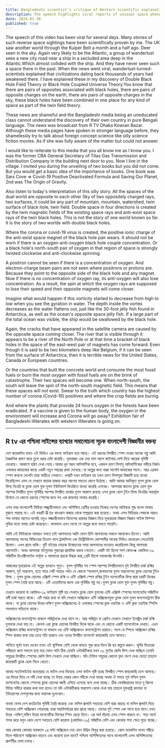 ```yaml
---
title: Bangladeshi scientist’s critique of Western scientific explanations on R TV
description: The speech highlights viral reports of unusual space phenomena, critiques Bangladeshi media for misunderstanding, and connects dual black holes, environmental degradation, and COVID-19, warning of global consequences and media ignorance.
date: 2024-01-30
published: true
---
```


The speech of this video has been viral for several days. Many stories of such reverse space sightings have been scientifically proven by me. The UK saw another world through the Kuiper Belt a month and a half ago. Deer seen in the sky. Again very likely to be the Atlantic, a group of wanderlust sees a new city road near a ship in a secluded area deep in the Atlantic.Which almost collided with the ship. And they have never seen such a space there in the past. When the news went viral, wanderlust-turned-scientists explained that civilizations dating back thousands of years had awakened there. I have explained these in my discovery of Double Black Hole Field Theory or Black Hole Coupled Universe Theory.You know that there are pairs of opposites associated with black holes, there are pairs of opposite charges on the earth, there are pairs of opposite charges in the sky, these black holes have been combined in one place for any kind of space as part of the twin field theory.

These news are shameful and the Bangladeshi media being an uneducated class cannot understand the discovery of their own country in pure Bengali language. The news was broadcast from R TV Dhaka Kowran Bazar. Although these media pages have spoken in stronger language before, they shamelessly try to talk about foreign concept science like silly science fiction movies. As if she was fully aware of the matter but could not answer.

I would like to reiterate to this media that you all know me as I know you. I was the former CBA General Secretary of Titas Gas Transmission and Distribution Company in the building next door to you. Now I live in the village. I invited you during the unveiling of two books but you did not come. But you would get a basic idea of ​​the importance of books. One book was Sars Cove => Covid-19 Positive Deactivated Formula and Saving Our Planet, 2nd was The Origin of Gravity.

Also listen to today's interpretation of this silly story. All the spaces of the dual world are opposite to each other
Sky of two oppositely charged rays, two surfaces, it could be any part of mountain, mountain, watershed, twin surface of black hole, twin field.
Double space in four directions is created by the twin magnetic fields of the existing space rays and anti-exist space rays of the twin black holes. This is not the story of one world known so far. It is the story of two worlds with double black holes.

Where the corona or covid-19 virus is created, the positive ionic charge of the anti-exist space magnet of the black hole pair wears. It should not be worn if there is an oxygen-anti-oxygen black hole couple concentration. Or a black hole's north-south pair of oxygen in that region of space is strongly twisted clockwise and anti-clockwise spinning.

A positron cannot be seen if there is a concentration of oxygen. And electron-charge beam pairs are not seen where positrons or protons are. Because they point to the opposite side of the black hole and any magnet. Now if there is no concentration of oxygen ray, its anti-oxygen will also lose concentration. As a result, the spin at which the oxygen rays are supposed to lose their speed and their opposite magnets will come closer.

Imagine what would happen if this vorticity started to decrease from high to low when you see the gyration in water. The depth inside the vortex decreases as the water flattens out, just like the 30-foot jelly fish found in Antarctica, as well as the ocean's opposite space jelly fish. If a large part of the total ocean was visible, the ship would be swallowed by the black hole.

Again, the cracks that have appeared in the satellite camera are caused by the opposite space coming closer. The river that is visible through it appears to be a river of the North Pole or at that time a bracket of black holes in the space of the east-west pair of magnets has come forward. Even though it is said to be two kilometers deep like Belgium, if it can be seen from the surface of Antarctica, then it is terrible news for the United States, Canada or European countries.

Or the countries that built the concrete world and consume the most fossil fuels or burn the most oxygen with fossil fuels are on the brink of catastrophe. Their two spaces will become one. When north-south, the south will leave the spin of the north-south magnetic field. This means that these spaces will not exist. Swear to the truth which country has the highest number of corona (Covid-19) positives and where the crop fields are burnig.

And where the plants that provide 24 hours oxygen in the forests have been eradicated. If a vaccine is given to the human body, the oxygen in the environment will increase and Corona will go away?
Exhibition fair of Bangladeshi illiterates with western illiterates is going on.

---

## R tv এর পশ্চিমা সাইন্সের ব‍্যাখ‍্যার সমালোচনা সূচক বাংলাদেশী বিজ্ঞানীর বক্তব‍্য

বেশ কয়েকদিন যাবত এই ভিডিও এর বক্তব‍্য ভাইরাল হয়ে আছে। এই ধরনের বিপরীত স্পেস দেখার  অনেক গল্প আমি বৈজ্ঞানিক প্রমাণ করে তুলে ধরার চেষ্টা করেছি। যুক্তরাজ‍্য এক দেড় মাস আগে কাইপার বেল্ট দিয়ে আরেক পৃথিবী দেখেছে। আকাশে হরিণ দেখা গেছে।আবার খুব সম্ভব আটলান্টিক হবে, একদল ভ্রমণ পিপাসু আটলান্টিকের গভীরে নির্জন এলাকায় জাহাজের কাছে একটি নতুন শহরের রাস্তা দেখেছে।যা অল্পের জন‍্য ধাক্কা লাগেনি জাহাজের সাথে। আর এরকম স্পেস কখনো দেখেনি তারা অতীতে সেখানে। খবরটি যখন ভাইরাল হয় তখন ভ্রমণ পিপাসুরা বিজ্ঞানী হয়ে ব‍্যাখ‍্যা দিয়েছিলেন এমন যে সেখানে কয়েক হাজার বছর আগের সভ‍্যতা জেগে উঠেছে। আমি আমার আবিস্কৃত যুগল ব্ল‍্যাক হোল ফিল্ড থিওরি বা ব্ল‍্যাক হোল যুক্ত যুগল ইউনিভার্স থিওরিতে ব‍্যাখ‍্যা করেছি এসবের। আপনারা জানেন  ব্ল‍্যাক হোল যুক্ত পরস্পর বিপরীত  যুগল পৃথিবীর পরস্পর বিপরীত চার্জের যুগল আকাশ রয়েছে এসব ব্ল‍্যাক হোল টুইন ফিল্ড  থিওরির অন্তর্ভূক্ত  হিসাবে যে কোনো ধরনের স্পেসের জন‍্য সব এক জায়গায় সমন্বয় করেছি।

এসব খবর বাংলাদেশী মিডিয়া লজ্জ্বাহীনভাবে এবং অশিক্ষিত শ্রেণীর হওয়ায় নিজের দেশের আবিস্কার শুদ্ধ বাংলা ভাষায় বুঝতে পারছে না। এই খবরটি R tv কাওরান বাজার থেকে সম্প্রচার করা হয়েছে। অথচ এসব মিডিয়ার পেজকে আরও শক্ত ভাষায় আগেও বলেছি তবুও লজ্জাহীনভাবে বিদেশের ধারনার বিজ্ঞান নিয়ে মূখরোচক বিজ্ঞান বিজ্ঞান সাইন্স ফিক্শন মুভির মতো বলার চেষ্টা করেছেন।  ভাবখানা এমন যেনো সে অল্পের জন‍্য বলতে পারেনি।

আমি এই মিডিয়াকে আবারও বলতে চাই আপনাদের আমি যেমন চিনি আপনাদের সকলে আমাকেও চিনেন। আমি আপনাদের পাশের বিল্ডিংয়ের তিতাস গ‍্যাস ট্রান্সমিশন এন্ড ডিষ্ট্রিবিউশন কোম্পানীর সাবেক সিবিএ জেনারেল সেক্রেটারি ছিলাম। এখন গ্রামে থাকি। দুটি বইয়ের মোড়ক উন্মোচনের সময় আপনাদের দাওয়াত করেছিলাম কিন্তু আপনারা আসেননি। অথচ আপনারা  বইগুলোর গুরুত্বের প্রাথমিক ধারনা পেতেন। একটি বই ছিলো সার্স কোভ=> কোভিড-১৯ পজিটিভ ডিএক্টিভেটেড ফর্মূলা ও আমাদের গ্রহকে উদ্ধার করা,২য়টি ছিলো মহাকর্ষের উৎপত্তি।

আজকের মূখরোচক এই গল্পের ব‍্যাখ‍্যাও শুনুন। যুগল পৃথিবীর সব স্পেস পরস্পর বিপরীতভাবে
দুই বিপরীত চার্জ রশ্মির আকাশ, দুই সারফেস, হতে পারে সেটি পাহাড় পর্বত যে কোনো স্হলভাগ,জলভাগের যুগল সারফেসের ব্ল‍্যাক হোলের টুইন ফিল্ড ।
যুগল ব্ল‍্যাক হোলের এক্সিস্ট স্পেস রশ্মি ও এন্টি এক্সিস্ট স্‍পেস রশ্মির টুইন ম‍্যাগনেটিক ফিল্ড দ্বারা চারটি দিকের যুগল স্পেস তৈরি হয়ে আছে। এটি এতোদিনের জানা এক পৃথিবীর গল্প নয়।যুগল ব্ল‍্যাক হোল যুক্ত  যুগল পৃথিবীর গল্প।  

যেখানে করোনা বা কোভিড-১৯ ভাইরাস সৃষ্টি হয় সেখানে ব্ল‍্যাক হোল যুগলের এন্টি এক্সিস্ট স্পেসের ম‍্যাগনেটের পজিটিভ ধর্মী চার্জ পরতে থাকে। এটি পরার কথা না যদি সেখানে অক্সিজেন এন্টি অক্সিজেনযুক্ত ব্ল‍্যাক হোল যুগল কনসেনট্রেশন ঠিক থাকে। বা ব্ল‍্যাক হোলের উত্তর-দক্ষিণ যুগল  অক্সিজেনের ঐ এলাকার স্পেসের ক্লক ওয়াইজ ও এন্টি ক্লক ওয়াইজ স্পিনিং শক্তভাবে প‍্যাঁচানো থাকে।   

অক্সিজেনের কনসেন্ট্রশন থাকলে পজিট্রনকে দেখা যাবে না। আর পজিট্রন বা প্রোটন যেখানে সেখানে ইলেক্ট্রন চার্জ রশ্মি যুগলকে দেখা যায় না। কেননা এরা ব্ল‍্যাক হোলের বিপরীত দিকে যাকে এবং  যে কোনো একটি ম‍্যাগনেটকে দেখায়। এখন অক্সিজেন রশ্মির  কনসেন্ট্রেশন না থাকলে ওর এন্টি অক্সিজেনও কনসেন্ট্রেশন হারাবে। ফলে যে স্পিডে অক্সিজেন রশ্মির  স্পিন থাকার কথা তার চেয়ে গতি হারাবে এবং ওদের বিপরীত  ম‍্যাগনেট কাছাকাছি চলে আসবে।       

পানিতে ঘূর্নন যখন দেখেন তখন এই ঘূর্নিপাক বেশি থেকে কমতে শুরু করে দিলে কি হয় কল্পনা করুন। ঘূর্নির ভিতরের গভীরতা কমে সমতল হয়ে যায় যেমন পানি ঠিক তেমনি এন্টার্কটিকায় যখন ৩০ ফুটের জেলি ফিস দেখা যাচ্ছিল তেমনি সমুদ্রের বিপরীত স্পেসের জেলি ফিস সেখানে দেখা যাচ্ছিল। যদি টোটাল সমুদ্রের কোনো বৃহৎ অংশ দেখা যেতো তাহলে জাহাজটি ব্ল‍্যাক হোল গিলে খেতো।  

আবার স‍্যাটেলাইটের ক‍্যামেরায় যে ফাটল দেখা দিয়েছে এসব ফাটল সৃষ্টি হচ্ছে বিপরীত স্পেস কাছাকাছি চলে আসছে। ওর ভিতর দিয়ে যে নদী দেখা যাচ্ছে তা উত্তর মেরুর কোন নদীকে দেখা যাচ্ছে অথবা ঐ সময়ে পূর্ব পশ্চিম যুগল ম‍্যাগনেটের কোনো স্পেসের ব্ল‍্যাক হোলের বন্ধনী এগিয়ে এসেছে বলে দেখা যাচ্ছে। ঠিক বেলজিয়ামের মতো দু কিলো মিটার গভীরে থাকার কথা বলা হলেও তা যদি এন্টার্কটিকার সারফেস থেকে দেখা যায় তাহলে যুক্তরাষ্ট্র কানাডা বা ইউরোপের দেশগুলোর জন‍্য ভয়ানক দুঃসংবাদ।

অথবা যেসব দেশ কংক্রিটের পৃথিবী তৈরি করেছে এবং ফসিল জ্বালানি সবচেয়ে বেশি খরচ করছে বা ফসিল জ্বালানি দিয়ে সবচেয়ে বেশি অক্সিজেন পোড়াচ্ছে তারা মহাবিপর্যয়ের দ্বার প্রান্তে আছে। তাদের দুই স্পেস এক সাথে হয়ে যাবে।যখন উত্তর -দক্ষিণ,দক্ষিণ উত্তর ম‍্যাগনেটিক ফিল্ডের স্পিন ছেড়ে দিবে। এর অর্থ দাঁড়ায় এসব স্পেস থাকবে না। সত‍্য অর্থে শপথ করে বলুন কোন দেশে সবচেয়ে বেশি করোনা  (কোভিড-১৯) পজিটিভ বেশি এবং কোথায় শস‍্য ক্ষেত্র পুড়ে যাচ্ছে।

আর কোথায় কোথায় বনাঞ্চলে ২৪ ঘন্টা অক্সিজেন দেয় এমন উদ্ভিদ বিলুপ্ত করা হয়েছে। কোন ভ‍্যাকসিন মানব শরীরে দিলে পরিবেশে অক্সিজেন বাড়বে এবং করোনা চলে যাবে?
পশ্চিমা অশিক্ষিতদের সাথে বাংলাদেশী এসব অশিক্ষিতদের প্রদর্শনীর মেলা চলছে। 
